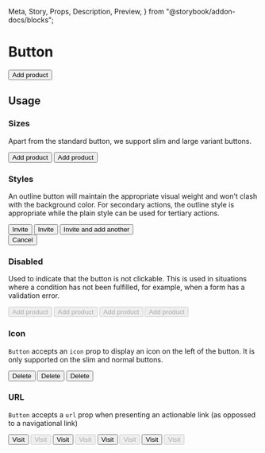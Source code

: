   Meta,
  Story,
  Props,
  Description,
  Preview,
} from "@storybook/addon-docs/blocks";

<Meta title="Components | Actions / Button" component={Button} />

# Button

<Description of={Button} />

<Preview withToolbar>
  <Story name="Standard button">
    <Button>Add product</Button>
  </Story>
</Preview>

<Props of={Button} />

## Usage

### Sizes

Apart from the standard button, we support slim and large variant buttons.

<Preview>
  <Story name="Sizes">
    <div className="flex justify-around">
      <Button size="slim">Add product</Button>
      <Button size="large">Add product</Button>
    </div>
  </Story>
</Preview>

### Styles

An outline button will maintain the appropriate visual weight and won't clash with the
background color. For secondary actions, the outline style is appropriate while the plain
style can be used for tertiary actions.

<Preview>
  <Story name="Styles">
    <div className="flex justify-around">
      <div>
        <ButtonGroup>
          <Button>Invite</Button>
          <Button outlineBrand>Invite</Button>
          <Button outline>Invite and add another</Button>
        </ButtonGroup>
      </div>
      <Button plain>Cancel</Button>
    </div>
  </Story>
</Preview>

### Disabled

Used to indicate that the button is not clickable. This is used in situations where a
condition has not been fulfilled, for example, when a form has a validation error.

<Preview>
  <Story name="Disabled">
    <div className="flex justify-around">
      <Button disabled>Add product</Button>
      <Button outlineBrand disabled>
        Add product
      </Button>
      <Button outline disabled>
        Add product
      </Button>
      <Button plain disabled>
        Add product
      </Button>
    </div>
  </Story>
</Preview>

### Icon

`Button` accepts an `icon` prop to display an icon on the left of the button. It is only
supported on the slim and normal buttons.

<Preview>
  <Story name="Icon">
    <div className="flex justify-around">
      <Button size="slim" icon={FiTrash2}>
        Delete
      </Button>
      <Button icon={FiTrash2}>Delete</Button>
      <Button size="large" icon={FiTrash2}>
        Delete
      </Button>
    </div>
  </Story>
</Preview>

### URL

`Button` accepts a `url` prop when presenting an actionable link (as oppossed to a
navigational link)

<Preview>
  <Story name="URL">
    <div className="flex justify-around">
      <Button url="https://www.google.com">Visit</Button>
      <Button disabled url="https://www.google.com">
        Visit
      </Button>
      <Button outlineBrand url="https://www.google.com">
        Visit
      </Button>
      <Button outlineBrand disabled url="https://www.google.com">
        Visit
      </Button>
      <Button url="https://www.google.com" outline>
        Visit
      </Button>
      <Button disabled url="https://www.google.com" outline>
        Visit
      </Button>
      <Button url="https://www.google.com" plain>
        Visit
      </Button>
      <Button disabled url="https://www.google.com" plain>
        Visit
      </Button>
    </div>
  </Story>
</Preview>
